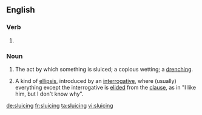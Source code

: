 ==English==

===Verb===
{{head|en|present participle}}

# {{present participle of|sluice|lang=en|nocat=1}}

===Noun===
{{en-noun}}
{{wikipedia}}
# The act by which something is sluiced; a copious wetting; a [[drench]]ing.
# {{lb|en|linguistics}} A kind of [[ellipsis]], introduced by an [[interrogative]], where (usually) everything except the interrogative is [[elide]]d from the [[clause]], as in "I like him, but I don't know why".

[[de:sluicing]]
[[fr:sluicing]]
[[ta:sluicing]]
[[vi:sluicing]]